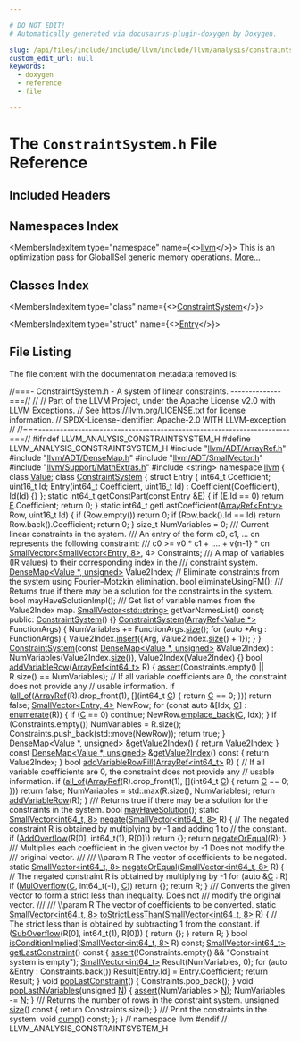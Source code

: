 ```yaml
---

# DO NOT EDIT!
# Automatically generated via docusaurus-plugin-doxygen by Doxygen.

slug: /api/files/include/include/llvm/include/llvm/analysis/constraintsystem-h
custom_edit_url: null
keywords:
  - doxygen
  - reference
  - file

---
```





# The `ConstraintSystem.h` File Reference

<DoxygenPage pluginConfig={pluginConfig}>



## Included Headers

<IncludesList>
<IncludesListItem
  filePath="llvm/ADT/ArrayRef.h"
  permalink="/docs/api/files/include/include/llvm/include/llvm/adt/arrayref-h"
  isLocal="true" />
<IncludesListItem
  filePath="llvm/ADT/DenseMap.h"
  permalink="/docs/api/files/include/include/llvm/include/llvm/adt/densemap-h"
  isLocal="true" />
<IncludesListItem
  filePath="llvm/ADT/SmallVector.h"
  permalink="/docs/api/files/include/include/llvm/include/llvm/adt/smallvector-h"
  isLocal="true" />
<IncludesListItem
  filePath="llvm/Support/MathExtras.h"
  permalink="/docs/api/files/include/include/llvm/include/llvm/support/mathextras-h"
  isLocal="true" />
<IncludesListItem
  filePath="string"
  permalink=""
  isLocal="false" />
</IncludesList>

## Namespaces Index

<MembersIndex>

<MembersIndexItem
  type="namespace"
  name={<><a href="/docs/api/namespaces/llvm">llvm</a></>}>
This is an optimization pass for GlobalISel generic memory operations. <a href="/docs/api/namespaces/llvm/#details">More...</a>
</MembersIndexItem>

</MembersIndex>

## Classes Index

<MembersIndex>

<MembersIndexItem
  type="class"
  name={<><a href="/docs/api/classes/llvm/constraintsystem">ConstraintSystem</a></>}>
</MembersIndexItem>

<MembersIndexItem
  type="struct"
  name={<><a href="/docs/api/structs/llvm/constraintsystem/entry">Entry</a></>}>
</MembersIndexItem>

</MembersIndex>


## File Listing

The file content with the documentation metadata removed is:

<ProgramListing>

<Link id="l00001" /><CodeLine lineNumber="1"><span class="doxyHighlightComment">//===- ConstraintSystem.h -  A system of linear constraints. --------------===//</span></CodeLine>
<Link id="l00002" /><CodeLine lineNumber="2"><span class="doxyHighlightComment">//</span></CodeLine>
<Link id="l00003" /><CodeLine lineNumber="3"><span class="doxyHighlightComment">// Part of the LLVM Project, under the Apache License v2.0 with LLVM Exceptions.</span></CodeLine>
<Link id="l00004" /><CodeLine lineNumber="4"><span class="doxyHighlightComment">// See https://llvm.org/LICENSE.txt for license information.</span></CodeLine>
<Link id="l00005" /><CodeLine lineNumber="5"><span class="doxyHighlightComment">// SPDX-License-Identifier: Apache-2.0 WITH LLVM-exception</span></CodeLine>
<Link id="l00006" /><CodeLine lineNumber="6"><span class="doxyHighlightComment">//</span></CodeLine>
<Link id="l00007" /><CodeLine lineNumber="7"><span class="doxyHighlightComment">//===----------------------------------------------------------------------===//</span></CodeLine>
<Link id="l00008" /><CodeLine lineNumber="8"></CodeLine>
<Link id="l00009" /><CodeLine lineNumber="9"><span class="doxyHighlightPreprocessor">#ifndef LLVM&#95;ANALYSIS&#95;CONSTRAINTSYSTEM&#95;H</span></CodeLine>
<Link id="l00010" /><CodeLine lineNumber="10"><span class="doxyHighlightPreprocessor">#define LLVM&#95;ANALYSIS&#95;CONSTRAINTSYSTEM&#95;H</span></CodeLine>
<Link id="l00011" /><CodeLine lineNumber="11"></CodeLine>
<Link id="l00012" /><CodeLine lineNumber="12"><span class="doxyHighlightPreprocessor">#include &quot;<a href="/docs/api/files/include/include/llvm/include/llvm/adt/arrayref-h">llvm/ADT/ArrayRef.h</a>&quot;</span></CodeLine>
<Link id="l00013" /><CodeLine lineNumber="13"><span class="doxyHighlightPreprocessor">#include &quot;<a href="/docs/api/files/include/include/llvm/include/llvm/adt/densemap-h">llvm/ADT/DenseMap.h</a>&quot;</span></CodeLine>
<Link id="l00014" /><CodeLine lineNumber="14"><span class="doxyHighlightPreprocessor">#include &quot;<a href="/docs/api/files/include/include/llvm/include/llvm/adt/smallvector-h">llvm/ADT/SmallVector.h</a>&quot;</span></CodeLine>
<Link id="l00015" /><CodeLine lineNumber="15"><span class="doxyHighlightPreprocessor">#include &quot;<a href="/docs/api/files/include/include/llvm/include/llvm/support/mathextras-h">llvm/Support/MathExtras.h</a>&quot;</span></CodeLine>
<Link id="l00016" /><CodeLine lineNumber="16"></CodeLine>
<Link id="l00017" /><CodeLine lineNumber="17"><span class="doxyHighlightPreprocessor">#include &lt;string&gt;</span></CodeLine>
<Link id="l00018" /><CodeLine lineNumber="18"></CodeLine>
<Link id="l00019" /><CodeLine lineNumber="19"><span class="doxyHighlightKeyword">namespace </span><span class="doxyHighlight"><a href="/docs/api/namespaces/llvm">llvm</a> &#123;</span></CodeLine>
<Link id="l00020" /><CodeLine lineNumber="20"></CodeLine>
<Link id="l00021" /><CodeLine lineNumber="21"><span class="doxyHighlightKeyword">class </span><span class="doxyHighlight"><a href="/docs/api/classes/llvm/value">Value</a>;</span></CodeLine>
<Link id="l00022" /><CodeLine lineNumber="22" lineLink="/docs/api/classes/llvm/constraintsystem"><span class="doxyHighlightKeyword">class </span><span class="doxyHighlight"><a href="/docs/api/classes/llvm/constraintsystem/#a2d1f5e355121a9562c50519f211c858c">ConstraintSystem</a> &#123;</span></CodeLine>
<Link id="l00023" /><CodeLine lineNumber="23"><span class="doxyHighlight">  </span><span class="doxyHighlightKeyword">struct </span><span class="doxyHighlight">Entry &#123;</span></CodeLine>
<Link id="l00024" /><CodeLine lineNumber="24"><span class="doxyHighlight">    int64&#95;t Coefficient;</span></CodeLine>
<Link id="l00025" /><CodeLine lineNumber="25"><span class="doxyHighlight">    uint16&#95;t Id;</span></CodeLine>
<Link id="l00026" /><CodeLine lineNumber="26"></CodeLine>
<Link id="l00027" /><CodeLine lineNumber="27"><span class="doxyHighlight">    Entry(int64&#95;t Coefficient, uint16&#95;t Id)</span></CodeLine>
<Link id="l00028" /><CodeLine lineNumber="28"><span class="doxyHighlight">        : Coefficient(Coefficient), Id(Id) &#123;&#125;</span></CodeLine>
<Link id="l00029" /><CodeLine lineNumber="29"><span class="doxyHighlight">  &#125;;</span></CodeLine>
<Link id="l00030" /><CodeLine lineNumber="30"></CodeLine>
<Link id="l00031" /><CodeLine lineNumber="31"><span class="doxyHighlight">  </span><span class="doxyHighlightKeyword">static</span><span class="doxyHighlight"> int64&#95;t getConstPart(</span><span class="doxyHighlightKeyword">const</span><span class="doxyHighlight"> Entry &amp;<a href="/docs/api/files/lib/lib/ir/builtingcs-cpp/#abb2b3a60ccc38a28239e19a1646e0c8a">E</a>) &#123;</span></CodeLine>
<Link id="l00032" /><CodeLine lineNumber="32"><span class="doxyHighlight">    </span><span class="doxyHighlightKeywordFlow">if</span><span class="doxyHighlight"> (<a href="/docs/api/files/lib/lib/ir/builtingcs-cpp/#abb2b3a60ccc38a28239e19a1646e0c8a">E</a>.Id == 0)</span></CodeLine>
<Link id="l00033" /><CodeLine lineNumber="33"><span class="doxyHighlight">      </span><span class="doxyHighlightKeywordFlow">return</span><span class="doxyHighlight"> <a href="/docs/api/files/lib/lib/ir/builtingcs-cpp/#abb2b3a60ccc38a28239e19a1646e0c8a">E</a>.Coefficient;</span></CodeLine>
<Link id="l00034" /><CodeLine lineNumber="34"><span class="doxyHighlight">    </span><span class="doxyHighlightKeywordFlow">return</span><span class="doxyHighlight"> 0;</span></CodeLine>
<Link id="l00035" /><CodeLine lineNumber="35"><span class="doxyHighlight">  &#125;</span></CodeLine>
<Link id="l00036" /><CodeLine lineNumber="36"></CodeLine>
<Link id="l00037" /><CodeLine lineNumber="37"><span class="doxyHighlight">  </span><span class="doxyHighlightKeyword">static</span><span class="doxyHighlight"> int64&#95;t getLastCoefficient(<a href="/docs/api/classes/llvm/arrayref">ArrayRef&lt;Entry&gt;</a> Row, uint16&#95;t Id) &#123;</span></CodeLine>
<Link id="l00038" /><CodeLine lineNumber="38"><span class="doxyHighlight">    </span><span class="doxyHighlightKeywordFlow">if</span><span class="doxyHighlight"> (Row.empty())</span></CodeLine>
<Link id="l00039" /><CodeLine lineNumber="39"><span class="doxyHighlight">      </span><span class="doxyHighlightKeywordFlow">return</span><span class="doxyHighlight"> 0;</span></CodeLine>
<Link id="l00040" /><CodeLine lineNumber="40"><span class="doxyHighlight">    </span><span class="doxyHighlightKeywordFlow">if</span><span class="doxyHighlight"> (Row.back().Id == Id)</span></CodeLine>
<Link id="l00041" /><CodeLine lineNumber="41"><span class="doxyHighlight">      </span><span class="doxyHighlightKeywordFlow">return</span><span class="doxyHighlight"> Row.back().Coefficient;</span></CodeLine>
<Link id="l00042" /><CodeLine lineNumber="42"><span class="doxyHighlight">    </span><span class="doxyHighlightKeywordFlow">return</span><span class="doxyHighlight"> 0;</span></CodeLine>
<Link id="l00043" /><CodeLine lineNumber="43"><span class="doxyHighlight">  &#125;</span></CodeLine>
<Link id="l00044" /><CodeLine lineNumber="44"></CodeLine>
<Link id="l00045" /><CodeLine lineNumber="45"><span class="doxyHighlight">  </span><span class="doxyHighlightKeywordType">size&#95;t</span><span class="doxyHighlight"> NumVariables = 0;</span></CodeLine>
<Link id="l00046" /><CodeLine lineNumber="46"></CodeLine>
<Link id="l00047" /><CodeLine lineNumber="47"><span class="doxyHighlightComment">  /// Current linear constraints in the system.</span></CodeLine>
<Link id="l00048" /><CodeLine lineNumber="48"><span class="doxyHighlightComment">  /// An entry of the form c0, c1, ... cn represents the following constraint:</span></CodeLine>
<Link id="l00049" /><CodeLine lineNumber="49"><span class="doxyHighlightComment">  ///   c0 &gt;= v0 &#42; c1 + .... + v&#123;n-1&#125; &#42; cn</span></CodeLine>
<Link id="l00050" /><CodeLine lineNumber="50"><span class="doxyHighlight">  <a href="/docs/api/classes/llvm/smallvector">SmallVector&lt;SmallVector&lt;Entry, 8&gt;</a>, 4&gt; Constraints;</span></CodeLine>
<Link id="l00051" /><CodeLine lineNumber="51"></CodeLine>
<Link id="l00052" /><CodeLine lineNumber="52"><span class="doxyHighlightComment">  /// A map of variables (IR values) to their corresponding index in the</span></CodeLine>
<Link id="l00053" /><CodeLine lineNumber="53"><span class="doxyHighlightComment">  /// constraint system.</span></CodeLine>
<Link id="l00054" /><CodeLine lineNumber="54"><span class="doxyHighlight">  <a href="/docs/api/classes/llvm/densemap">DenseMap&lt;Value &#42;, unsigned&gt;</a> Value2Index;</span></CodeLine>
<Link id="l00055" /><CodeLine lineNumber="55"></CodeLine>
<Link id="l00056" /><CodeLine lineNumber="56"><span class="doxyHighlight">  </span><span class="doxyHighlightComment">// Eliminate constraints from the system using Fourier–Motzkin elimination.</span></CodeLine>
<Link id="l00057" /><CodeLine lineNumber="57"><span class="doxyHighlight">  </span><span class="doxyHighlightKeywordType">bool</span><span class="doxyHighlight"> eliminateUsingFM();</span></CodeLine>
<Link id="l00058" /><CodeLine lineNumber="58"></CodeLine>
<Link id="l00059" /><CodeLine lineNumber="59"><span class="doxyHighlightComment">  /// Returns true if there may be a solution for the constraints in the system.</span></CodeLine>
<Link id="l00060" /><CodeLine lineNumber="60"><span class="doxyHighlight">  </span><span class="doxyHighlightKeywordType">bool</span><span class="doxyHighlight"> mayHaveSolutionImpl();</span></CodeLine>
<Link id="l00061" /><CodeLine lineNumber="61"></CodeLine>
<Link id="l00062" /><CodeLine lineNumber="62"><span class="doxyHighlightComment">  /// Get list of variable names from the Value2Index map.</span></CodeLine>
<Link id="l00063" /><CodeLine lineNumber="63"><span class="doxyHighlight">  <a href="/docs/api/classes/llvm/smallvector">SmallVector&lt;std::string&gt;</a> getVarNamesList() </span><span class="doxyHighlightKeyword">const</span><span class="doxyHighlight">;</span></CodeLine>
<Link id="l00064" /><CodeLine lineNumber="64"></CodeLine>
<Link id="l00065" /><CodeLine lineNumber="65"><span class="doxyHighlightKeyword">public</span><span class="doxyHighlight">:</span></CodeLine>
<Link id="l00066" /><CodeLine lineNumber="66" lineLink="/docs/api/classes/llvm/constraintsystem/#a2d1f5e355121a9562c50519f211c858c"><span class="doxyHighlight">  <a href="/docs/api/classes/llvm/constraintsystem/#a2d1f5e355121a9562c50519f211c858c">ConstraintSystem</a>() &#123;&#125;</span></CodeLine>
<Link id="l00067" /><CodeLine lineNumber="67" lineLink="/docs/api/classes/llvm/constraintsystem/#aeb648e3658a39e3b9db30676cb6cb728"><span class="doxyHighlight">  <a href="/docs/api/classes/llvm/constraintsystem/#aeb648e3658a39e3b9db30676cb6cb728">ConstraintSystem</a>(<a href="/docs/api/classes/llvm/arrayref">ArrayRef&lt;Value &#42;&gt;</a> FunctionArgs) &#123;</span></CodeLine>
<Link id="l00068" /><CodeLine lineNumber="68"><span class="doxyHighlight">    NumVariables += FunctionArgs.<a href="/docs/api/classes/llvm/arrayref/#a85ffb6531d4cda988ea81f18d4e56fb7">size</a>();</span></CodeLine>
<Link id="l00069" /><CodeLine lineNumber="69"><span class="doxyHighlight">    </span><span class="doxyHighlightKeywordFlow">for</span><span class="doxyHighlight"> (</span><span class="doxyHighlightKeyword">auto</span><span class="doxyHighlight"> &#42;Arg : FunctionArgs) &#123;</span></CodeLine>
<Link id="l00070" /><CodeLine lineNumber="70"><span class="doxyHighlight">      Value2Index.<a href="/docs/api/classes/llvm/densemapbase/#adb33f3ede2f5bfc9b3ee658aaf648492">insert</a>(&#123;Arg, Value2Index.<a href="/docs/api/classes/llvm/densemapbase/#a3d95cc2d359b8d9ed5bd9504b44930b5">size</a>() + 1&#125;);</span></CodeLine>
<Link id="l00071" /><CodeLine lineNumber="71"><span class="doxyHighlight">    &#125;</span></CodeLine>
<Link id="l00072" /><CodeLine lineNumber="72"><span class="doxyHighlight">  &#125;</span></CodeLine>
<Link id="l00073" /><CodeLine lineNumber="73" lineLink="/docs/api/classes/llvm/constraintsystem/#a6d7819de29b64093ec154c4c5487d3e8"><span class="doxyHighlight">  <a href="/docs/api/classes/llvm/constraintsystem/#a6d7819de29b64093ec154c4c5487d3e8">ConstraintSystem</a>(</span><span class="doxyHighlightKeyword">const</span><span class="doxyHighlight"> <a href="/docs/api/classes/llvm/densemap">DenseMap&lt;Value &#42;, unsigned&gt;</a> &amp;Value2Index)</span></CodeLine>
<Link id="l00074" /><CodeLine lineNumber="74"><span class="doxyHighlight">      : NumVariables(Value2Index.<a href="/docs/api/classes/llvm/constraintsystem/#a5fd4ede35bf2fce287033e37c9b227fc">size</a>()), Value2Index(Value2Index) &#123;&#125;</span></CodeLine>
<Link id="l00075" /><CodeLine lineNumber="75"></CodeLine>
<Link id="l00076" /><CodeLine lineNumber="76" lineLink="/docs/api/classes/llvm/constraintsystem/#a99319f2e8aa6e8cab000ff18e3eb2e2d"><span class="doxyHighlight">  </span><span class="doxyHighlightKeywordType">bool</span><span class="doxyHighlight"> <a href="/docs/api/classes/llvm/constraintsystem/#a99319f2e8aa6e8cab000ff18e3eb2e2d">addVariableRow</a>(<a href="/docs/api/classes/llvm/arrayref">ArrayRef&lt;int64&#95;t&gt;</a> R) &#123;</span></CodeLine>
<Link id="l00077" /><CodeLine lineNumber="77"><span class="doxyHighlight">    <a href="/docs/api/files/lib/lib/target/lib/target/amdgpu/silowercontrolflow-cpp/#a4868c5d81c5ccc98c47aeab6244346a0">assert</a>(Constraints.empty() || R.size() == NumVariables);</span></CodeLine>
<Link id="l00078" /><CodeLine lineNumber="78"><span class="doxyHighlight">    </span><span class="doxyHighlightComment">// If all variable coefficients are 0, the constraint does not provide any</span></CodeLine>
<Link id="l00079" /><CodeLine lineNumber="79"><span class="doxyHighlight">    </span><span class="doxyHighlightComment">// usable information.</span></CodeLine>
<Link id="l00080" /><CodeLine lineNumber="80"><span class="doxyHighlight">    </span><span class="doxyHighlightKeywordFlow">if</span><span class="doxyHighlight"> (<a href="/docs/api/namespaces/llvm/#a0d10fe510ced2849a8074fe81e5d04ce">all&#95;of</a>(<a href="/docs/api/namespaces/llvm/#ab9c6b351507d3c0730f4290919d43a12">ArrayRef</a>(R).drop&#95;front(1), &#91;&#93;(int64&#95;t <a href="/docs/api/namespaces/llvm/callingconv/#ac6aa1387c4375260e2468eb5a77fdb4cafd841a49aec1539bc88abc8ff9e170fb">C</a>) &#123; </span><span class="doxyHighlightKeywordFlow">return</span><span class="doxyHighlight"> <a href="/docs/api/namespaces/llvm/callingconv/#ac6aa1387c4375260e2468eb5a77fdb4cafd841a49aec1539bc88abc8ff9e170fb">C</a> == 0; &#125;))</span></CodeLine>
<Link id="l00081" /><CodeLine lineNumber="81"><span class="doxyHighlight">      </span><span class="doxyHighlightKeywordFlow">return</span><span class="doxyHighlight"> </span><span class="doxyHighlightKeyword">false</span><span class="doxyHighlight">;</span></CodeLine>
<Link id="l00082" /><CodeLine lineNumber="82"></CodeLine>
<Link id="l00083" /><CodeLine lineNumber="83"><span class="doxyHighlight">    <a href="/docs/api/classes/llvm/smallvector">SmallVector&lt;Entry, 4&gt;</a> NewRow;</span></CodeLine>
<Link id="l00084" /><CodeLine lineNumber="84"><span class="doxyHighlight">    </span><span class="doxyHighlightKeywordFlow">for</span><span class="doxyHighlight"> (</span><span class="doxyHighlightKeyword">const</span><span class="doxyHighlight"> </span><span class="doxyHighlightKeyword">auto</span><span class="doxyHighlight"> &amp;&#91;Idx, <a href="/docs/api/namespaces/llvm/callingconv/#ac6aa1387c4375260e2468eb5a77fdb4cafd841a49aec1539bc88abc8ff9e170fb">C</a>&#93; : <a href="/docs/api/namespaces/llvm/#a206e2134ddd2312c3488d0632d98f554">enumerate</a>(R)) &#123;</span></CodeLine>
<Link id="l00085" /><CodeLine lineNumber="85"><span class="doxyHighlight">      </span><span class="doxyHighlightKeywordFlow">if</span><span class="doxyHighlight"> (<a href="/docs/api/namespaces/llvm/callingconv/#ac6aa1387c4375260e2468eb5a77fdb4cafd841a49aec1539bc88abc8ff9e170fb">C</a> == 0)</span></CodeLine>
<Link id="l00086" /><CodeLine lineNumber="86"><span class="doxyHighlight">        </span><span class="doxyHighlightKeywordFlow">continue</span><span class="doxyHighlight">;</span></CodeLine>
<Link id="l00087" /><CodeLine lineNumber="87"><span class="doxyHighlight">      NewRow.<a href="/docs/api/classes/llvm/smallvectorimpl/#a396fcfee6914c76974b73c3d203da6a5">emplace&#95;back</a>(<a href="/docs/api/namespaces/llvm/callingconv/#ac6aa1387c4375260e2468eb5a77fdb4cafd841a49aec1539bc88abc8ff9e170fb">C</a>, Idx);</span></CodeLine>
<Link id="l00088" /><CodeLine lineNumber="88"><span class="doxyHighlight">    &#125;</span></CodeLine>
<Link id="l00089" /><CodeLine lineNumber="89"><span class="doxyHighlight">    </span><span class="doxyHighlightKeywordFlow">if</span><span class="doxyHighlight"> (Constraints.empty())</span></CodeLine>
<Link id="l00090" /><CodeLine lineNumber="90"><span class="doxyHighlight">      NumVariables = R.size();</span></CodeLine>
<Link id="l00091" /><CodeLine lineNumber="91"><span class="doxyHighlight">    Constraints.push&#95;back(std::move(NewRow));</span></CodeLine>
<Link id="l00092" /><CodeLine lineNumber="92"><span class="doxyHighlight">    </span><span class="doxyHighlightKeywordFlow">return</span><span class="doxyHighlight"> </span><span class="doxyHighlightKeyword">true</span><span class="doxyHighlight">;</span></CodeLine>
<Link id="l00093" /><CodeLine lineNumber="93"><span class="doxyHighlight">  &#125;</span></CodeLine>
<Link id="l00094" /><CodeLine lineNumber="94"></CodeLine>
<Link id="l00095" /><CodeLine lineNumber="95" lineLink="/docs/api/classes/llvm/constraintsystem/#a177e0a51c77de2d23a76dbf7f13e3d8d"><span class="doxyHighlight">  <a href="/docs/api/classes/llvm/densemap">DenseMap&lt;Value &#42;, unsigned&gt;</a> &amp;<a href="/docs/api/classes/llvm/constraintsystem/#a177e0a51c77de2d23a76dbf7f13e3d8d">getValue2Index</a>() &#123; </span><span class="doxyHighlightKeywordFlow">return</span><span class="doxyHighlight"> Value2Index; &#125;</span></CodeLine>
<Link id="l00096" /><CodeLine lineNumber="96" lineLink="/docs/api/classes/llvm/constraintsystem/#abc16ed85a7cd959bd9943e65cdb33df6"><span class="doxyHighlight">  </span><span class="doxyHighlightKeyword">const</span><span class="doxyHighlight"> <a href="/docs/api/classes/llvm/densemap">DenseMap&lt;Value &#42;, unsigned&gt;</a> &amp;<a href="/docs/api/classes/llvm/constraintsystem/#abc16ed85a7cd959bd9943e65cdb33df6">getValue2Index</a>()</span><span class="doxyHighlightKeyword"> const </span><span class="doxyHighlight">&#123;</span></CodeLine>
<Link id="l00097" /><CodeLine lineNumber="97"><span class="doxyHighlight">    </span><span class="doxyHighlightKeywordFlow">return</span><span class="doxyHighlight"> Value2Index;</span></CodeLine>
<Link id="l00098" /><CodeLine lineNumber="98"><span class="doxyHighlight">  &#125;</span></CodeLine>
<Link id="l00099" /><CodeLine lineNumber="99"></CodeLine>
<Link id="l00100" /><CodeLine lineNumber="100" lineLink="/docs/api/classes/llvm/constraintsystem/#ae284e6b687fd189af53bfc795839dbfe"><span class="doxyHighlight">  </span><span class="doxyHighlightKeywordType">bool</span><span class="doxyHighlight"> <a href="/docs/api/classes/llvm/constraintsystem/#ae284e6b687fd189af53bfc795839dbfe">addVariableRowFill</a>(<a href="/docs/api/classes/llvm/arrayref">ArrayRef&lt;int64&#95;t&gt;</a> R) &#123;</span></CodeLine>
<Link id="l00101" /><CodeLine lineNumber="101"><span class="doxyHighlight">    </span><span class="doxyHighlightComment">// If all variable coefficients are 0, the constraint does not provide any</span></CodeLine>
<Link id="l00102" /><CodeLine lineNumber="102"><span class="doxyHighlight">    </span><span class="doxyHighlightComment">// usable information.</span></CodeLine>
<Link id="l00103" /><CodeLine lineNumber="103"><span class="doxyHighlight">    </span><span class="doxyHighlightKeywordFlow">if</span><span class="doxyHighlight"> (<a href="/docs/api/namespaces/llvm/#a0d10fe510ced2849a8074fe81e5d04ce">all&#95;of</a>(<a href="/docs/api/namespaces/llvm/#ab9c6b351507d3c0730f4290919d43a12">ArrayRef</a>(R).drop&#95;front(1), &#91;&#93;(int64&#95;t <a href="/docs/api/namespaces/llvm/callingconv/#ac6aa1387c4375260e2468eb5a77fdb4cafd841a49aec1539bc88abc8ff9e170fb">C</a>) &#123; </span><span class="doxyHighlightKeywordFlow">return</span><span class="doxyHighlight"> <a href="/docs/api/namespaces/llvm/callingconv/#ac6aa1387c4375260e2468eb5a77fdb4cafd841a49aec1539bc88abc8ff9e170fb">C</a> == 0; &#125;))</span></CodeLine>
<Link id="l00104" /><CodeLine lineNumber="104"><span class="doxyHighlight">      </span><span class="doxyHighlightKeywordFlow">return</span><span class="doxyHighlight"> </span><span class="doxyHighlightKeyword">false</span><span class="doxyHighlight">;</span></CodeLine>
<Link id="l00105" /><CodeLine lineNumber="105"></CodeLine>
<Link id="l00106" /><CodeLine lineNumber="106"><span class="doxyHighlight">    NumVariables = std::max(R.size(), NumVariables);</span></CodeLine>
<Link id="l00107" /><CodeLine lineNumber="107"><span class="doxyHighlight">    </span><span class="doxyHighlightKeywordFlow">return</span><span class="doxyHighlight"> <a href="/docs/api/classes/llvm/constraintsystem/#a99319f2e8aa6e8cab000ff18e3eb2e2d">addVariableRow</a>(R);</span></CodeLine>
<Link id="l00108" /><CodeLine lineNumber="108"><span class="doxyHighlight">  &#125;</span></CodeLine>
<Link id="l00109" /><CodeLine lineNumber="109"></CodeLine>
<Link id="l00110" /><CodeLine lineNumber="110"><span class="doxyHighlightComment">  /// Returns true if there may be a solution for the constraints in the system.</span></CodeLine>
<Link id="l00111" /><CodeLine lineNumber="111"><span class="doxyHighlight">  </span><span class="doxyHighlightKeywordType">bool</span><span class="doxyHighlight"> <a href="/docs/api/classes/llvm/constraintsystem/#a3dcb59b98c46971585de2b9f963daadd">mayHaveSolution</a>();</span></CodeLine>
<Link id="l00112" /><CodeLine lineNumber="112"></CodeLine>
<Link id="l00113" /><CodeLine lineNumber="113" lineLink="/docs/api/classes/llvm/constraintsystem/#a3abc97468a2007e79f9f06e2c63d8618"><span class="doxyHighlight">  </span><span class="doxyHighlightKeyword">static</span><span class="doxyHighlight"> <a href="/docs/api/classes/llvm/smallvector">SmallVector&lt;int64&#95;t, 8&gt;</a> <a href="/docs/api/classes/llvm/constraintsystem/#a3abc97468a2007e79f9f06e2c63d8618">negate</a>(<a href="/docs/api/classes/llvm/smallvector">SmallVector&lt;int64&#95;t, 8&gt;</a> R) &#123;</span></CodeLine>
<Link id="l00114" /><CodeLine lineNumber="114"><span class="doxyHighlight">    </span><span class="doxyHighlightComment">// The negated constraint R is obtained by multiplying by -1 and adding 1 to</span></CodeLine>
<Link id="l00115" /><CodeLine lineNumber="115"><span class="doxyHighlight">    </span><span class="doxyHighlightComment">// the constant.</span></CodeLine>
<Link id="l00116" /><CodeLine lineNumber="116"><span class="doxyHighlight">    </span><span class="doxyHighlightKeywordFlow">if</span><span class="doxyHighlight"> (<a href="/docs/api/namespaces/llvm/#ad67c6622d517b525fc5d420330d8b3f2">AddOverflow</a>(R&#91;0&#93;, int64&#95;t(1), R&#91;0&#93;))</span></CodeLine>
<Link id="l00117" /><CodeLine lineNumber="117"><span class="doxyHighlight">      </span><span class="doxyHighlightKeywordFlow">return</span><span class="doxyHighlight"> &#123;&#125;;</span></CodeLine>
<Link id="l00118" /><CodeLine lineNumber="118"></CodeLine>
<Link id="l00119" /><CodeLine lineNumber="119"><span class="doxyHighlight">    </span><span class="doxyHighlightKeywordFlow">return</span><span class="doxyHighlight"> <a href="/docs/api/classes/llvm/constraintsystem/#aaee87e0be7be4679dbd53c9c078ba558">negateOrEqual</a>(R);</span></CodeLine>
<Link id="l00120" /><CodeLine lineNumber="120"><span class="doxyHighlight">  &#125;</span></CodeLine>
<Link id="l00121" /><CodeLine lineNumber="121"></CodeLine>
<Link id="l00122" /><CodeLine lineNumber="122"><span class="doxyHighlightComment">  /// Multiplies each coefficient in the given vector by -1 Does not modify the</span></CodeLine>
<Link id="l00123" /><CodeLine lineNumber="123"><span class="doxyHighlightComment">  /// original vector.</span></CodeLine>
<Link id="l00124" /><CodeLine lineNumber="124"><span class="doxyHighlightComment">  ///</span></CodeLine>
<Link id="l00125" /><CodeLine lineNumber="125"><span class="doxyHighlightComment">  /// \\param R The vector of coefficients to be negated.</span></CodeLine>
<Link id="l00126" /><CodeLine lineNumber="126" lineLink="/docs/api/classes/llvm/constraintsystem/#aaee87e0be7be4679dbd53c9c078ba558"><span class="doxyHighlight">  </span><span class="doxyHighlightKeyword">static</span><span class="doxyHighlight"> <a href="/docs/api/classes/llvm/smallvector">SmallVector&lt;int64&#95;t, 8&gt;</a> <a href="/docs/api/classes/llvm/constraintsystem/#aaee87e0be7be4679dbd53c9c078ba558">negateOrEqual</a>(<a href="/docs/api/classes/llvm/smallvector">SmallVector&lt;int64&#95;t, 8&gt;</a> R) &#123;</span></CodeLine>
<Link id="l00127" /><CodeLine lineNumber="127"><span class="doxyHighlight">    </span><span class="doxyHighlightComment">// The negated constraint R is obtained by multiplying by -1</span></CodeLine>
<Link id="l00128" /><CodeLine lineNumber="128"><span class="doxyHighlight">    </span><span class="doxyHighlightKeywordFlow">for</span><span class="doxyHighlight"> (</span><span class="doxyHighlightKeyword">auto</span><span class="doxyHighlight"> &amp;<a href="/docs/api/namespaces/llvm/callingconv/#ac6aa1387c4375260e2468eb5a77fdb4cafd841a49aec1539bc88abc8ff9e170fb">C</a> : R)</span></CodeLine>
<Link id="l00129" /><CodeLine lineNumber="129"><span class="doxyHighlight">      </span><span class="doxyHighlightKeywordFlow">if</span><span class="doxyHighlight"> (<a href="/docs/api/namespaces/llvm/#a073e9e9c9d16980286268ddb7cf3e2d9">MulOverflow</a>(<a href="/docs/api/namespaces/llvm/callingconv/#ac6aa1387c4375260e2468eb5a77fdb4cafd841a49aec1539bc88abc8ff9e170fb">C</a>, int64&#95;t(-1), <a href="/docs/api/namespaces/llvm/callingconv/#ac6aa1387c4375260e2468eb5a77fdb4cafd841a49aec1539bc88abc8ff9e170fb">C</a>))</span></CodeLine>
<Link id="l00130" /><CodeLine lineNumber="130"><span class="doxyHighlight">        </span><span class="doxyHighlightKeywordFlow">return</span><span class="doxyHighlight"> &#123;&#125;;</span></CodeLine>
<Link id="l00131" /><CodeLine lineNumber="131"><span class="doxyHighlight">    </span><span class="doxyHighlightKeywordFlow">return</span><span class="doxyHighlight"> R;</span></CodeLine>
<Link id="l00132" /><CodeLine lineNumber="132"><span class="doxyHighlight">  &#125;</span></CodeLine>
<Link id="l00133" /><CodeLine lineNumber="133"></CodeLine>
<Link id="l00134" /><CodeLine lineNumber="134"><span class="doxyHighlightComment">  /// Converts the given vector to form a strict less than inequality. Does not</span></CodeLine>
<Link id="l00135" /><CodeLine lineNumber="135"><span class="doxyHighlightComment">  /// modify the original vector.</span></CodeLine>
<Link id="l00136" /><CodeLine lineNumber="136"><span class="doxyHighlightComment">  ///</span></CodeLine>
<Link id="l00137" /><CodeLine lineNumber="137"><span class="doxyHighlightComment">  /// \\param R The vector of coefficients to be converted.</span></CodeLine>
<Link id="l00138" /><CodeLine lineNumber="138" lineLink="/docs/api/classes/llvm/constraintsystem/#a98447a3557d6098abda1172412db1bb4"><span class="doxyHighlight">  </span><span class="doxyHighlightKeyword">static</span><span class="doxyHighlight"> <a href="/docs/api/classes/llvm/smallvector">SmallVector&lt;int64&#95;t, 8&gt;</a> <a href="/docs/api/classes/llvm/constraintsystem/#a98447a3557d6098abda1172412db1bb4">toStrictLessThan</a>(<a href="/docs/api/classes/llvm/smallvector">SmallVector&lt;int64&#95;t, 8&gt;</a> R) &#123;</span></CodeLine>
<Link id="l00139" /><CodeLine lineNumber="139"><span class="doxyHighlight">    </span><span class="doxyHighlightComment">// The strict less than is obtained by subtracting 1 from the constant.</span></CodeLine>
<Link id="l00140" /><CodeLine lineNumber="140"><span class="doxyHighlight">    </span><span class="doxyHighlightKeywordFlow">if</span><span class="doxyHighlight"> (<a href="/docs/api/namespaces/llvm/#add3b47639a79f68bc108a2c491f579f8">SubOverflow</a>(R&#91;0&#93;, int64&#95;t(1), R&#91;0&#93;)) &#123;</span></CodeLine>
<Link id="l00141" /><CodeLine lineNumber="141"><span class="doxyHighlight">      </span><span class="doxyHighlightKeywordFlow">return</span><span class="doxyHighlight"> &#123;&#125;;</span></CodeLine>
<Link id="l00142" /><CodeLine lineNumber="142"><span class="doxyHighlight">    &#125;</span></CodeLine>
<Link id="l00143" /><CodeLine lineNumber="143"><span class="doxyHighlight">    </span><span class="doxyHighlightKeywordFlow">return</span><span class="doxyHighlight"> R;</span></CodeLine>
<Link id="l00144" /><CodeLine lineNumber="144"><span class="doxyHighlight">  &#125;</span></CodeLine>
<Link id="l00145" /><CodeLine lineNumber="145"></CodeLine>
<Link id="l00146" /><CodeLine lineNumber="146"><span class="doxyHighlight">  </span><span class="doxyHighlightKeywordType">bool</span><span class="doxyHighlight"> <a href="/docs/api/classes/llvm/constraintsystem/#a4d0933126663b0f02653245bc9a10df4">isConditionImplied</a>(<a href="/docs/api/classes/llvm/smallvector">SmallVector&lt;int64&#95;t, 8&gt;</a> R) </span><span class="doxyHighlightKeyword">const</span><span class="doxyHighlight">;</span></CodeLine>
<Link id="l00147" /><CodeLine lineNumber="147"></CodeLine>
<Link id="l00148" /><CodeLine lineNumber="148" lineLink="/docs/api/classes/llvm/constraintsystem/#a9794109116e566f7a08c566064aec66e"><span class="doxyHighlight">  <a href="/docs/api/classes/llvm/smallvector">SmallVector&lt;int64&#95;t&gt;</a> <a href="/docs/api/classes/llvm/constraintsystem/#a9794109116e566f7a08c566064aec66e">getLastConstraint</a>()</span><span class="doxyHighlightKeyword"> const </span><span class="doxyHighlight">&#123;</span></CodeLine>
<Link id="l00149" /><CodeLine lineNumber="149"><span class="doxyHighlight">    <a href="/docs/api/files/lib/lib/target/lib/target/amdgpu/silowercontrolflow-cpp/#a4868c5d81c5ccc98c47aeab6244346a0">assert</a>(!Constraints.empty() &amp;&amp; </span><span class="doxyHighlightStringLiteral">&quot;Constraint system is empty&quot;</span><span class="doxyHighlight">);</span></CodeLine>
<Link id="l00150" /><CodeLine lineNumber="150"><span class="doxyHighlight">    <a href="/docs/api/classes/llvm/smallvector">SmallVector&lt;int64&#95;t&gt;</a> Result(NumVariables, 0);</span></CodeLine>
<Link id="l00151" /><CodeLine lineNumber="151"><span class="doxyHighlight">    </span><span class="doxyHighlightKeywordFlow">for</span><span class="doxyHighlight"> (</span><span class="doxyHighlightKeyword">auto</span><span class="doxyHighlight"> &amp;Entry : Constraints.back())</span></CodeLine>
<Link id="l00152" /><CodeLine lineNumber="152"><span class="doxyHighlight">      Result&#91;Entry.Id&#93; = Entry.Coefficient;</span></CodeLine>
<Link id="l00153" /><CodeLine lineNumber="153"><span class="doxyHighlight">    </span><span class="doxyHighlightKeywordFlow">return</span><span class="doxyHighlight"> Result;</span></CodeLine>
<Link id="l00154" /><CodeLine lineNumber="154"><span class="doxyHighlight">  &#125;</span></CodeLine>
<Link id="l00155" /><CodeLine lineNumber="155"></CodeLine>
<Link id="l00156" /><CodeLine lineNumber="156" lineLink="/docs/api/classes/llvm/constraintsystem/#a21f2f7c23dc242e4a8d8f3f80ff7ebe1"><span class="doxyHighlight">  </span><span class="doxyHighlightKeywordType">void</span><span class="doxyHighlight"> <a href="/docs/api/classes/llvm/constraintsystem/#a21f2f7c23dc242e4a8d8f3f80ff7ebe1">popLastConstraint</a>() &#123; Constraints.pop&#95;back(); &#125;</span></CodeLine>
<Link id="l00157" /><CodeLine lineNumber="157" lineLink="/docs/api/classes/llvm/constraintsystem/#aa6bdcd92da3382da904f006eb5aeb33c"><span class="doxyHighlight">  </span><span class="doxyHighlightKeywordType">void</span><span class="doxyHighlight"> <a href="/docs/api/classes/llvm/constraintsystem/#aa6bdcd92da3382da904f006eb5aeb33c">popLastNVariables</a>(</span><span class="doxyHighlightKeywordType">unsigned</span><span class="doxyHighlight"> <a href="/docs/api/files/lib/lib/support/regcomp-c/#a0240ac851181b84ac374872dc5434ee4">N</a>) &#123;</span></CodeLine>
<Link id="l00158" /><CodeLine lineNumber="158"><span class="doxyHighlight">    <a href="/docs/api/files/lib/lib/target/lib/target/amdgpu/silowercontrolflow-cpp/#a4868c5d81c5ccc98c47aeab6244346a0">assert</a>(NumVariables &gt; <a href="/docs/api/files/lib/lib/support/regcomp-c/#a0240ac851181b84ac374872dc5434ee4">N</a>);</span></CodeLine>
<Link id="l00159" /><CodeLine lineNumber="159"><span class="doxyHighlight">    NumVariables -= <a href="/docs/api/files/lib/lib/support/regcomp-c/#a0240ac851181b84ac374872dc5434ee4">N</a>;</span></CodeLine>
<Link id="l00160" /><CodeLine lineNumber="160"><span class="doxyHighlight">  &#125;</span></CodeLine>
<Link id="l00161" /><CodeLine lineNumber="161"></CodeLine>
<Link id="l00162" /><CodeLine lineNumber="162"><span class="doxyHighlightComment">  /// Returns the number of rows in the constraint system.</span></CodeLine>
<Link id="l00163" /><CodeLine lineNumber="163" lineLink="/docs/api/classes/llvm/constraintsystem/#a5fd4ede35bf2fce287033e37c9b227fc"><span class="doxyHighlight">  </span><span class="doxyHighlightKeywordType">unsigned</span><span class="doxyHighlight"> <a href="/docs/api/classes/llvm/constraintsystem/#a5fd4ede35bf2fce287033e37c9b227fc">size</a>()</span><span class="doxyHighlightKeyword"> const </span><span class="doxyHighlight">&#123; </span><span class="doxyHighlightKeywordFlow">return</span><span class="doxyHighlight"> Constraints.size(); &#125;</span></CodeLine>
<Link id="l00164" /><CodeLine lineNumber="164"></CodeLine>
<Link id="l00165" /><CodeLine lineNumber="165"><span class="doxyHighlightComment">  /// Print the constraints in the system.</span></CodeLine>
<Link id="l00166" /><CodeLine lineNumber="166"><span class="doxyHighlight">  </span><span class="doxyHighlightKeywordType">void</span><span class="doxyHighlight"> <a href="/docs/api/classes/llvm/constraintsystem/#ae3c3559c5cf840283a4b2402fe8e699a">dump</a>() </span><span class="doxyHighlightKeyword">const</span><span class="doxyHighlight">;</span></CodeLine>
<Link id="l00167" /><CodeLine lineNumber="167"><span class="doxyHighlight">&#125;;</span></CodeLine>
<Link id="l00168" /><CodeLine lineNumber="168"><span class="doxyHighlight">&#125; </span><span class="doxyHighlightComment">// namespace llvm</span></CodeLine>
<Link id="l00169" /><CodeLine lineNumber="169"></CodeLine>
<Link id="l00170" /><CodeLine lineNumber="170"><span class="doxyHighlightPreprocessor">#endif </span><span class="doxyHighlightComment">// LLVM&#95;ANALYSIS&#95;CONSTRAINTSYSTEM&#95;H</span></CodeLine>

</ProgramListing>


</DoxygenPage>
